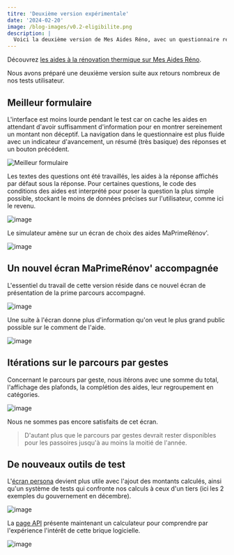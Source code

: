 ```yaml
---
titre: 'Deuxième version expérimentale'
date: '2024-02-20'
image: /blog-images/v0.2-eligibilite.png
description: |
  Voici la deuxième version de Mes Aides Réno, avec un questionnaire revenu et un nouvel écran d'éligibilité qui donne un aperçu simple des montants d'aide mobilisables via les deux parcours de MaPrimeRénov', parcours accompagné et parcours par geste.
---
```


Découvrez [les aides à la rénovation thermique sur Mes Aides Réno](https://mesaidesreno.beta.gouv.fr).

Nous avons préparé une deuxième version suite aux retours nombreux de nos tests utilisateur.

## Meilleur formulaire

L'interface est moins lourde pendant le test car on cache les aides en attendant d'avoir suffisamment d'information pour en montrer sereinement un montant non déceptif. La navigation dans le questionnaire est plus fluide avec un indicateur d'avancement, un résumé (très basique) des réponses et un bouton précédent.

![Meilleur formulaire](v0.2-meilleur-formulaire.png)

Les textes des questions ont été travaillés, les aides à la réponse affichés par défaut sous la réponse. Pour certaines questions, le code des conditions des aides est interprété pour poser la question la plus simple possible, stockant le moins de données précises sur l'utilisateur, comme ici le revenu.

![image](v0.2-revenu.png)

Le simulateur amène sur un écran de choix des aides MaPrimeRénov'.

![image](v0.2-eligibilite.png)

## Un nouvel écran MaPrimeRénov' accompagnée

L'essentiel du travail de cette version réside dans ce nouvel écran de présentation de la prime parcours accompagné.

![image](v0.2-accompagne.png)

Une suite à l'écran donne plus d'information qu'on veut le plus grand public possible sur le comment de l'aide.

![image](v0.2-accompagne-conditions.png)

## Itérations sur le parcours par gestes

Concernant le parcours par geste, nous itérons avec une somme du total, l'affichage des plafonds, la complétion des aides, leur regroupement en catégories.

![image](v0.2-gestes.png)

Nous ne sommes pas encore satisfaits de cet écran.

> D'autant plus que le parcours par gestes devrait rester disponibles pour les passoires jusqu'à au moins la moitié de l'année.

## De nouveaux outils de test

L'[écran persona](/personas) devient plus utile avec l'ajout des montants calculés, ainsi qu'un système de tests qui confronte nos calculs à ceux d'un tiers (ici les 2 exemples du gouvernement en décembre).

![image](v0.2-personas.png)

La [page API](/api-doc) présente maintenant un calculateur pour comprendre par l'expérience l'intérêt de cette brique logicielle.

![image](v0.2-api.png)
